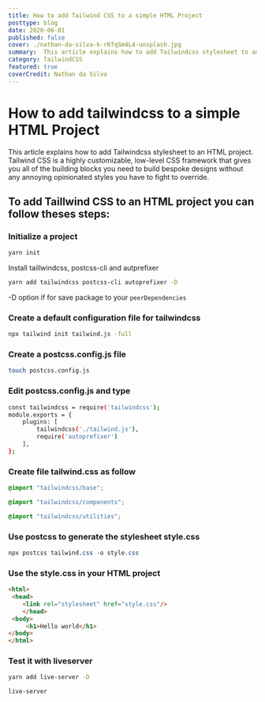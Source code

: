 ```yaml
---
title: How to add Tailwind CSS to a simple HTML Project
posttype: blog
date: 2020-06-01
published: false
cover: ./nathan-da-silva-k-rKfqSm4L4-unsplash.jpg
summary:  This article explains how to add Tailwindcss stylesheet to an HTML project. Tailwind CSS is a highly customizable, low-level CSS framework that gives you all of the building blocks you need to build bespoke designs without any annoying opinionated styles you have to fight to override. 
category: TailwindCSS
featured: true
coverCredit: Nathan da Silva
---
```

# How to add tailwindcss to a simple HTML Project

This article explains how to add Tailwindcss stylesheet to an HTML project. Tailwind CSS is a highly customizable, low-level CSS framework that gives you all of the building blocks you need to build bespoke designs without any annoying opinionated styles you have to fight to override. 

## To add Taillwind CSS to an HTML project you can follow theses steps:

### Initialize a project

```bash
yarn init
```

Install taillwindcss, postcss-cli and autprefixer

```bash
yarn add tailwindcss postcss-cli autoprefixer -D
```

-D option if for save package to your `peerDependencies`

### Create a default configuration file for tailwindcss

```bash
npx tailwind init tailwind.js -full
```

### Create a **postcss.config.js** file

```bash
touch postcss.config.js
```

### Edit postcss.config.js and type

```bash
const tailwindcss = require('tailwindcss');
module.exports = {
    plugins: [
        tailwindcss('./tailwind.js'),
        require('autoprefixer')
    ],
};
```

### Create file tailwind.css as follow

```css
@import "tailwindcss/base";

@import "tailwindcss/components";

@import "tailwindcss/utilities";
```

### Use **postcss** to generate the stylesheet style.css

```css
npx postcss tailwind.css -o style.css
```

### Use the style.css in your HTML project

```html
<html>
 <head>
	<link rel="stylesheet" href="style.css"/>
	</head>
 <body>
	 <h1>Hello world</h1>
</body>
</html>

```

### Test it with liveserver

```bash
yarn add live-server -D
```

```bash
live-server 
```